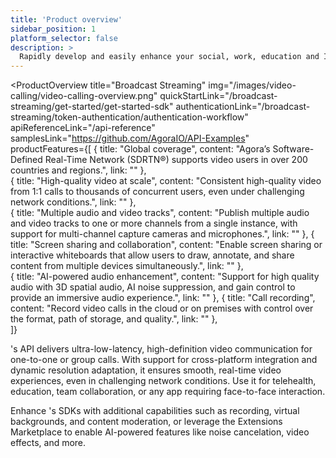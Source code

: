 ```yaml
---
title: 'Product overview'
sidebar_position: 1
platform_selector: false
description: >
  Rapidly develop and easily enhance your social, work, education and IoT apps with face-to-face interaction.
---
```



<ProductOverview
  title="Broadcast Streaming"
  img="/images/video-calling/video-calling-overview.png"
  quickStartLink="/broadcast-streaming/get-started/get-started-sdk"
  authenticationLink="/broadcast-streaming/token-authentication/authentication-workflow"
  apiReferenceLink="/api-reference"
  samplesLink="https://github.com/AgoraIO/API-Examples"
  productFeatures={[
    {
      title: "Global coverage",
      content: "Agora’s Software-Defined Real-Time Network (SDRTN®) supports video users in over 200 countries and regions.",
      link: ""
    },  
    {
      title: "High-quality video at scale",
      content: "Consistent high-quality video from 1:1 calls to thousands of concurrent users, even under challenging network conditions.",
      link: ""
    },  
    {
      title: "Multiple audio and video tracks",
      content: "Publish multiple audio and video tracks to one or more channels from a single instance, with support for multi-channel capture cameras and microphones.",
      link: ""
    },
    {
      title: "Screen sharing and collaboration",
      content: "Enable screen sharing or interactive whiteboards that allow users to draw, annotate, and share content from multiple devices simultaneously.",
      link: ""
    },    
    {
      title: "AI-powered audio enhancement",
      content: "Support for high quality audio with 3D spatial audio, AI noise suppression, and gain control to provide an immersive audio experience.",
      link: ""
    },
    {
      title: "Call recording",
      content: "Record video calls in the cloud or on premises with control over the format, path of storage, and quality.",
      link: ""
    },    
  ]}

>

<Vg k="COMPANY" />'s <Vg k="VIDEO" /> API delivers ultra-low-latency, high-definition video communication for one-to-one or group calls. With support for cross-platform integration and dynamic resolution adaptation, it ensures smooth, real-time video experiences, even in challenging network conditions. Use it for telehealth, education, team collaboration, or any app requiring face-to-face interaction.

Enhance <Vg k="COMPANY" />'s <Vg k="VIDEO" /> SDKs with additional capabilities such as recording, virtual backgrounds, and content moderation, or leverage the Extensions Marketplace to enable AI-powered features like noise cancelation, video effects, and more.

</ProductOverview>